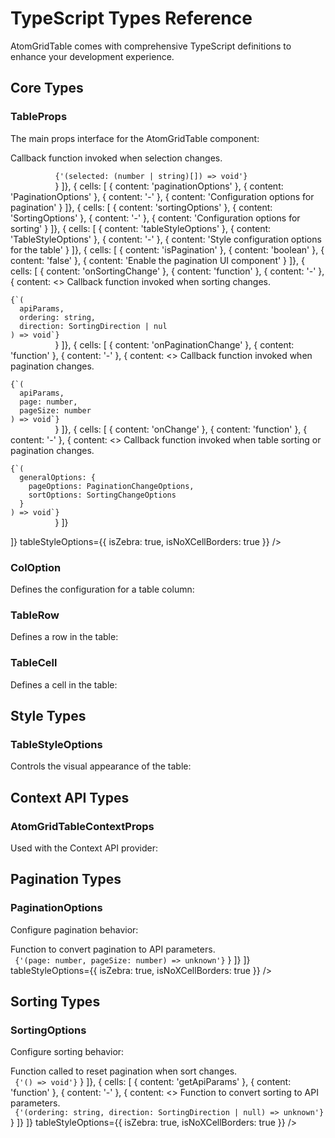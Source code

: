 
<Meta title="Documentation/TypeScript Types" />

# TypeScript Types Reference

AtomGridTable comes with comprehensive TypeScript definitions to enhance your development experience.

## Core Types

### TableProps

The main props interface for the AtomGridTable component:

<Unstyled>
<AtomGridTable
  colOptions={[
    { label: 'Property', width: 'auto' },
    { label: 'Type' },
    { label: 'Default' },
    { label: 'Description', width: '2fr' },
  ]}
  rows={[
    { cells: [
      { content: 'colOptions' },
      { content: 'ColOption[]' },
      { content: 'required' },
      { content: 'Column definitions for the table' }
    ]},
    { cells: [
      { content: 'rows' },
      { content: 'TableRow[]' },
      { content: 'required' },
      { content: 'Row data for the table' }
    ]},
    { cells: [
      { content: 'className' },
      { content: 'string' },
      { content: '-' },
      { content: 'Additional CSS class to apply to the table' }
    ]},
    { cells: [
      { content: 'isLoading' },
      { content: 'boolean' },
      { content: 'false' },
      { content: 'When true, displays skeleton loading state' }
    ]},
    { cells: [
      { content: 'selectedRows' },
      { content: '(number | string)[]' },
      { content: '[]' },
      { content: 'Array of row identifiers that are currently selected' }
    ]},
    { cells: [
      { content: 'isHasSelect' },
      { content: 'boolean' },
      { content: 'false' },
      { content: 'Enable row selection with checkboxes' }
    ]},
    { cells: [
      { content: 'tableTheme' },
      { content: 'string' },
      { content: '-' },
      { content: 'Custom theme class name to apply to the table' }
    ]},
    { cells: [
      { content: 'selectionArea' },
      { content: 'string' },
      { content: '-' },
      { content: 'Grid area parameter for selection highlights' }
    ]},
    { cells: [
      { content: 'setSelected' },
      { content: 'function' },
      { content: '-' },
      { content: 
      <>
        <Typography>
          Callback function invoked when selection changes.<br/>
          <code> 
          {'(selected: (number | string)[]) => void'}
          </code>
        </Typography>
      </>
      }
    ]},
    { cells: [
      { content: 'paginationOptions' },
      { content: 'PaginationOptions' },
      { content: '-' },
      { content: 'Configuration options for pagination' }
    ]},
    { cells: [
      { content: 'sortingOptions' },
      { content: 'SortingOptions' },
      { content: '-' },
      { content: 'Configuration options for sorting' }
    ]},
    { cells: [
      { content: 'tableStyleOptions' },
      { content: 'TableStyleOptions' },
      { content: '-' },
      { content: 'Style configuration options for the table' }
    ]},
    { cells: [
      { content: 'isPagination' },
      { content: 'boolean' },
      { content: 'false' },
      { content: 'Enable the pagination UI component' }
    ]},
    { cells: [
      { content: 'onSortingChange' },
      { content: 'function' },
      { content: '-' },
      { content: 
      <>
        <Typography>
          Callback function invoked when sorting changes.<br/>
          <code>
{`(
  apiParams,
  ordering: string,
  direction: SortingDirection | nul
) => void`}
          </code>
        </Typography>
      </>
      }
    ]},
    { cells: [
      { content: 'onPaginationChange' },
      { content: 'function' },
      { content: '-' },
      { content: 
      <>
        <Typography>
          Callback function invoked when pagination changes.<br/>
          <code> 
{`(
  apiParams,
  page: number,
  pageSize: number
) => void`}
          </code>
        </Typography>
      </>
      }
    ]},
    { cells: [
      { content: 'onChange' },
      { content: 'function' },
      { content: '-' },
      { content: 
      <>
        <Typography>
          Callback function invoked when table sorting or pagination changes.<br/>
          <code> 
{`(
  generalOptions: {
    pageOptions: PaginationChangeOptions,
    sortOptions: SortingChangeOptions
  }
) => void`}
          </code>
        </Typography>
      </>
      }
    ]}

  ]}
  tableStyleOptions={{
    isZebra: true,
    isNoXCellBorders: true
  }}
/>
</Unstyled>

### ColOption

Defines the configuration for a table column:

<Unstyled>
<AtomGridTable
  colOptions={[
    { label: 'Property', width: 'auto' },
    { label: 'Type' },
    { label: 'Default' },
    { label: 'Description', width: '2fr' },
  ]}
  rows={[
    { cells: [
      { content: 'label' },
      { content: 'string' },
      { content: '-' },
      { content: 'Display text for the column header' }
    ]},
    { cells: [
      { content: 'tooltip' },
      { content: 'string' },
      { content: '-' },
      { content: 'Tooltip text displayed on hover over the header' }
    ]},
    { cells: [
      { content: 'name' },
      { content: 'string' },
      { content: '-' },
      { content: 'Identifier for the column, used for sorting' }
    ]},
    { cells: [
      { content: 'width' },
      { content: 'string' },
      { content: '1fr' },
      { content: 'Width of the column using CSS grid values (e.g. "100px", "2fr")' }
    ]},
    { cells: [
      { content: 'resizeOptions' },
      { content: '{ min: number; max: number }' },
      { content: '{ min: 100, max: 800 }' },
      { content: 'Min and max width constraints for resizable columns' }
    ]},
    { cells: [
      { content: 'isResizable' },
      { content: 'boolean' },
      { content: 'false' },
      { content: 'Whether the column can be resized by the user' }
    ]},
    { cells: [
      { content: 'isHeadersColumn' },
      { content: 'boolean' },
      { content: 'false' },
      { content: 'Marks the column as a headers column (for row headers)' }
    ]}
  ]}
  tableStyleOptions={{
    isZebra: true,
    isNoXCellBorders: true
  }}
/>
</Unstyled>

### TableRow

Defines a row in the table:

<Unstyled>
<AtomGridTable
  colOptions={[
    { label: 'Property', width: 'auto' },
    { label: 'Type' },
    { label: 'Default' },
    { label: 'Description', width: '2fr' },
  ]}
  rows={[
    { cells: [
      { content: 'cells' },
      { content: '(TableCell | undefined)[]' },
      { content: 'required' },
      { content: 'Array of cells that make up the row' }
    ]},
    { cells: [
      { content: 'isActive' },
      { content: 'boolean' },
      { content: 'false' },
      { content: 'Highlights the row with active state styling' }
    ]},
    { cells: [
      { content: 'selectIdentifier' },
      { content: 'number | string' },
      { content: '-' },
      { content: 'Unique identifier for the row, used for selection' }
    ]},
    { cells: [
      { content: 'isHeader' },
      { content: 'boolean' },
      { content: 'false' },
      { content: 'Indicates the row is a header row' }
    ]},
    { cells: [
      { content: 'isSticky' },
      { content: 'boolean' },
      { content: 'false' },
      { content: 'Makes the row sticky when scrolling' }
    ]}
  ]}
  tableStyleOptions={{
    isZebra: true,
    isNoXCellBorders: true
  }}
/>
</Unstyled>

### TableCell

Defines a cell in the table:

<Unstyled>
<AtomGridTable
  colOptions={[
    { label: 'Property', width: 'auto' },
    { label: 'Type' },
    { label: 'Default' },
    { label: 'Description', width: '2fr' },
  ]}
  rows={[
    { cells: [
      { content: 'content' },
      { content: 'ReactNode' },
      { content: 'required' },
      { content: 'Content to display in the cell' }
    ]},
    { cells: [
      { content: 'span' },
      { content: 'number' },
      { content: '1' },
      { content: 'Number of columns the cell should span' }
    ]},
    { cells: [
      { content: 'isOneLine' },
      { content: 'boolean' },
      { content: 'false' },
      { content: 'Truncates text with ellipsis if it overflows' }
    ]},
    { cells: [
      { content: 'isNumber' },
      { content: 'boolean' },
      { content: 'false' },
      { content: 'Applies number formatting and right-aligns content' }
    ]},
    { cells: [
      { content: 'isHeader' },
      { content: 'boolean' },
      { content: 'false' },
      { content: 'Styles the cell as a header cell' }
    ]},
    { cells: [
      { content: 'isNoPadding' },
      { content: 'boolean' },
      { content: 'false' },
      { content: 'Removes default padding from the cell' }
    ]},
    { cells: [
      { content: 'isDisabled' },
      { content: 'boolean' },
      { content: 'false' },
      { content: 'Applies disabled styling to the cell' }
    ]},
    { cells: [
      { content: 'isCentered' },
      { content: 'boolean' },
      { content: 'false' },
      { content: 'Centers the cell content vertically' }
    ]}
  ]}
  tableStyleOptions={{
    isZebra: true,
    isNoXCellBorders: true
  }}
/>
</Unstyled>

## Style Types

### TableStyleOptions

Controls the visual appearance of the table:

<Unstyled>
<AtomGridTable
  colOptions={[
    { label: 'Property', width: 'auto' },
    { label: 'Type' },
    { label: 'Default' },
    { label: 'Description', width: '2fr' },
  ]}
  rows={[
    { cells: [
      { content: 'isFirstRowHeader' },
      { content: 'boolean' },
      { content: 'false' },
      { content: 'Treats the first row as a header row' }
    ]},
    { cells: [
      { content: 'isZebra' },
      { content: 'boolean' },
      { content: 'false' },
      { content: 'Applies alternating background colors to rows' }
    ]},
    { cells: [
      { content: 'isNoXCellBorders' },
      { content: 'boolean' },
      { content: 'false' },
      { content: 'Removes vertical borders between cells' }
    ]},
    { cells: [
      { content: 'isSmallCellPadding' },
      { content: 'boolean' },
      { content: 'false' },
      { content: 'Reduces the default cell padding' }
    ]},
    { cells: [
      { content: 'isStickyHeader' },
      { content: 'boolean' },
      { content: 'false' },
      { content: 'Makes the header row stick to the top when scrolling' }
    ]},
    { cells: [
      { content: 'loaderRowsCount' },
      { content: 'number' },
      { content: '{pageSize}' },
      { content: 'Number of skeleton rows to display in loading state' }
    ]},
    { cells: [
      { content: 'colorScheme' },
      { content: '"light" | "dark"' },
      { content: '-' },
      { content: 'Sets the color scheme of the table, if not set, the color scheme will be the same as the user\'s system' }
    ]}
  ]}
  tableStyleOptions={{
    isZebra: true,
    isNoXCellBorders: true
  }}
/>
</Unstyled>

## Context API Types

### AtomGridTableContextProps

Used with the Context API provider:

<Unstyled>
<AtomGridTable
  colOptions={[
    { label: 'Property', width: 'auto' },
    { label: 'Type' },
    { label: 'Default' },
    { label: 'Description', width: '2fr' },
  ]}
  rows={[
    { cells: [
      { content: 'defaultTableOptions' },
      { content: 'TableProps' },
      { content: '-' },
      { content: 'Default table props applied to all tables in context' }
    ]},
    { cells: [
      { content: 'customComponents' },
      { content: 'CustomComponents' },
      { content: '-' },
      { content: 'Component overrides for base components' }
    ]},
  ]}
  tableStyleOptions={{
    isZebra: true,
    isNoXCellBorders: true
  }}
/>
</Unstyled>

## Pagination Types

### PaginationOptions

Configure pagination behavior:

<Unstyled>
<AtomGridTable
  colOptions={[
    { label: 'Property', width: 'auto' },
    { label: 'Type' },
    { label: 'Default' },
    { label: 'Description', width: '2fr' },
  ]}
  rows={[
    { cells: [
      { content: 'rowCount' },
      { content: 'number' },
      { content: '-' },
      { content: 'Total number of rows for pagination calculation' }
    ]},
    { cells: [
      { content: 'pageSizeOptions' },
      { content: 'number[]' },
      { content: '[10, 20, 50, 100]' },
      { content: 'Available options for the page size selector' }
    ]},
    { cells: [
      { content: 'pageSizeKey' },
      { content: 'string' },
      { content: '"AGTGeneralPageSizePref"' },
      { content: 'Key used for storing page size preference' }
    ]},
    { cells: [
      { content: 'getApiParams' },
      { content: 'function' },
      { content: '-' },
      { content: 
      <>
        <Typography>
          Function to convert pagination to API parameters.<br/>
          <code> {'(page: number, pageSize: number) => unknown'}</code>
        </Typography>
      </>
      }
    ]}
  ]}
  tableStyleOptions={{
    isZebra: true,
    isNoXCellBorders: true
  }}
/>
</Unstyled>

## Sorting Types

### SortingOptions

Configure sorting behavior:

<Unstyled>
<AtomGridTable
  colOptions={[
    { label: 'Property', width: 'auto' },
    { label: 'Type' },
    { label: 'Default' },
    { label: 'Description', width: '2fr' },
  ]}
  rows={[
    { cells: [
      { content: 'defaultOrdering' },
      { content: 'string' },
      { content: '-' },
      { content: 'Initial column to sort by (matches column name)' }
    ]},
    { cells: [
      { content: 'defaultDirection' },
      { content: 'SortingDirection | null' },
      { content: 'null' },
      { content: 'Initial sort direction (ASC, DESC, or null)' }
    ]},
    { cells: [
      { content: 'resetPage' },
      { content: 'function' },
      { content: 'required' },
      { content: 
      <>
        <Typography>
          Function called to reset pagination when sort changes.<br/>
          <code> {'() => void'}</code>
        </Typography>
      </>
      }
    ]},
    { cells: [
      { content: 'getApiParams' },
      { content: 'function' },
      { content: '-' },
      { content: 
      <>
        <Typography>
          Function to convert sorting to API parameters.<br/>
          <code> {'(ordering: string, direction: SortingDirection | null) => unknown'}</code>
        </Typography>
      </>
      }
    ]}
  ]}
  tableStyleOptions={{
    isZebra: true,
    isNoXCellBorders: true
  }}
/>
</Unstyled>